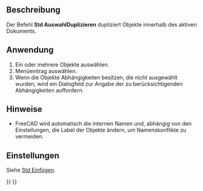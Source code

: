 <languages/>

{{Docnav/de
|[[Std_Paste/de|Einfügen]]
|[[Std_Refresh/de|Aktualisieren]]
|[[Std_Edit_Menu/de|Std Menü Bearbeiten]]
|IconL=Std_Paste.svg
|IconR=Std_Refresh.svg
|IconC=Freecad.svg
}}

{{GuiCommand/de
|Name=Std DuplicateSelection
|Name/de=Std AuswahlDuplizieren
|MenuLocation=Bearbeiten → Auswahl duplizieren
|Workbenches=Alle
|SeeAlso=[[Std_Cut/de|Std Ausschneiden]], [[Std_Copy/de|Std Kopieren]], [[Std_Paste/de|Std Einfügen]]
}}

<span id="Description"></span>
==Beschreibung== 

Der Befehl '''Std AuswahlDuplizieren''' dupliziert Objekte innerhalb des aktiven Dokuments.

<span id="Usage"></span>
==Anwendung==

# Ein oder mehrere Objekte auswählen.
# Menüeintrag {{MenuCommand|Bearbeiten → [[Image:Std_DuplicateSelection.svg|16px]] Auswahl duplizieren}} auswählen.
# Wenn die Objekte Abhängigkeiten besitzen, die nicht ausgewählt wurden, wird ein Dialogfeld zur Angabe der zu berücksichtigenden Abhängigkeiten auffordern.

<span id="Notes"></span>
==Hinweise==

* FreeCAD wird automatisch die internen Namen und, abhängig von den Einstellungen, die Label der Objekte ändern, um Namenskonflikte zu vermeiden.

<span id="Preferences"></span>
==Einstellungen==

Siehe [[Std_Paste/de#Preferences|Std Einfügen]].


{{Docnav/de
|[[Std_Paste/de|Einfügen]]
|[[Std_Refresh/de|Aktualisieren]]
|[[Std_Edit_Menu/de|Std Menü Bearbeiten]]
|IconL=Std_Paste.svg
|IconR=Std_Refresh.svg
|IconC=Freecad.svg
}}

{{Std_Base_navi{{#translation:}}}}
{{Userdocnavi{{#translation:}}}}